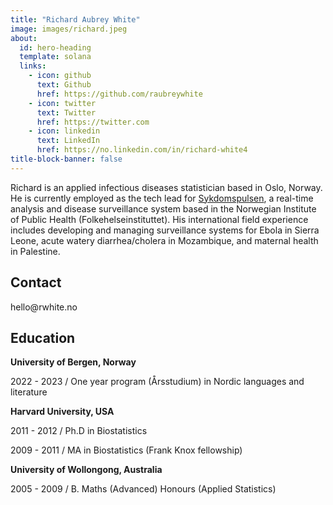 ```yaml
---
title: "Richard Aubrey White"
image: images/richard.jpeg
about:
  id: hero-heading
  template: solana
  links:
    - icon: github
      text: Github
      href: https://github.com/raubreywhite
    - icon: twitter
      text: Twitter
      href: https://twitter.com
    - icon: linkedin
      text: LinkedIn
      href: https://no.linkedin.com/in/richard-white4
title-block-banner: false
---
```


:::{#hero-heading}

Richard is an applied infectious diseases statistician based in Oslo, Norway. He is currently employed as the tech lead for [Sykdomspulsen](https://docs.sykdomspulsen.no), a real-time analysis and disease surveillance system based in the Norwegian Institute of Public Health (Folkehelseinstituttet). His international field experience includes developing and managing surveillance systems for Ebola in Sierra Leone, acute watery diarrhea/cholera in Mozambique, and maternal health in Palestine.

:::

## Contact

hello@rwhite.no

## Education

**University of Bergen, Norway**

2022 - 2023 / One year program (Årsstudium) in Nordic languages and literature

**Harvard University, USA**

2011 - 2012 / Ph.D in Biostatistics

2009 - 2011 / MA in Biostatistics (Frank Knox fellowship)

**University of Wollongong, Australia**

2005 - 2009 / B. Maths (Advanced) Honours (Applied Statistics)

